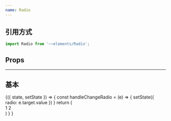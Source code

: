 ```yaml
---
name: Radio
---
```





##  引用方式
```js
import Radio from '~~elements/Radio';
```

## Props

<Props of={Radio} />

--- 

## 基本

<Playground>
    <State initial={{ radio: '1' }}>
    {({ state, setState }) => {
        const handleChangeRadio = (e) => {
            setState({ radio: e.target.value })
        }
        return (
            <div>
            <Radio name="g1" value="1" onChange={handleChangeRadio} checked={state.radio === '1'}>1</Radio>
            <Radio name="g1" value="2" onChange={handleChangeRadio} checked={state.radio === '2'}>2</Radio>
            </div>
        )
    }
    }
    </State>
</Playground>




